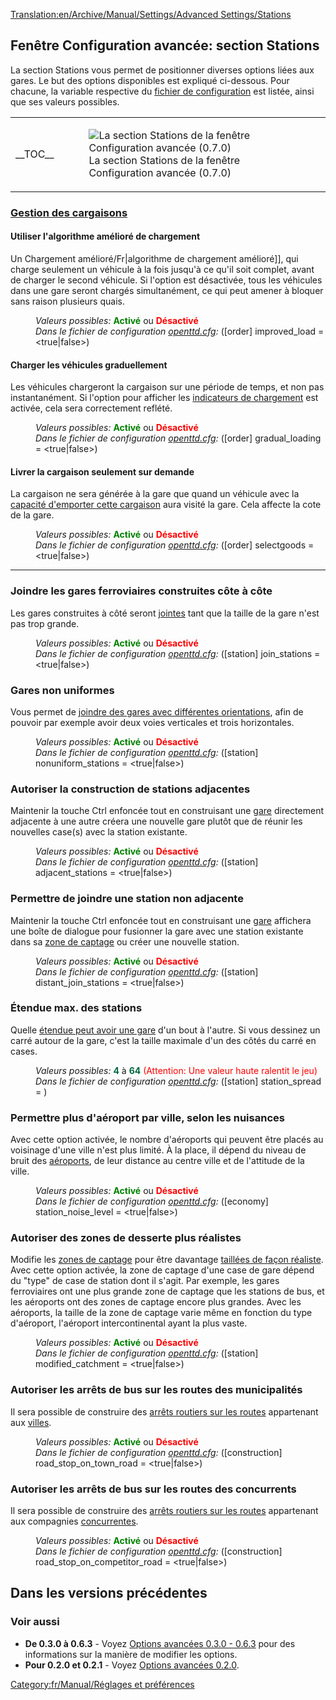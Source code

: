 [[Translation:en/Archive/Manual/Settings/Advanced Settings/Stations]]
{{fr/Archive/Manual/Settings/Options Avancées}}

==Fenêtre Configuration avancée: section Stations==
La section Stations vous permet de positionner diverses options liées aux gares. Le but des options disponibles est expliqué ci-dessous. Pour chacune, la variable respective du [[fr/Archive/Manual/Settings/Openttd.cfg|fichier de configuration]] est listée, ainsi que ses valeurs possibles.
{{en/-}}
{| align="center"
|- valign="top"
|__TOC__
|[[File:fr/Archive/Manual/Settings/Advset stations.png|frame|left|La section Stations de la fenêtre Configuration avancée (0.7.0)]]
|}

===<u>Gestion des cargaisons</u>===
====Utiliser l'algorithme amélioré de chargement====
{{fr/Disponibilité|Old|align="right"|texte=(depuis 0.3.5)}}
Un Chargement amélioré/Fr|algorithme de chargement amélioré]], qui charge seulement un véhicule à la fois jusqu'à ce qu'il soit complet, avant de charger le second véhicule. Si l'option est désactivée, tous les véhicules dans une gare seront chargés simultanément, ce qui peut amener à bloquer sans raison plusieurs quais.
:''Valeurs possibles:'' <span style="color:green">'''Activé'''</span> ou <span style="color:red">'''Désactivé'''</span>
:''Dans le fichier de configuration [[fr/Archive/Manual/Settings/Openttd.cfg|openttd.cfg]]:'' ([order] improved_load = <true|false>) 
{{en/-}}
====Charger les véhicules graduellement====
{{fr/Disponibilité|0.5|align="right"|texte=(depuis 0.5.0)}}
Les véhicules chargeront la cargaison sur une période de temps, et non pas instantanément. Si l'option pour afficher les [[fr/Archive/Manual/Indicateur de chargement|indicateurs de chargement]] est activée, cela sera correctement reflété.
:''Valeurs possibles:'' <span style="color:green">'''Activé'''</span> ou <span style="color:red">'''Désactivé'''</span>
:''Dans le fichier de configuration [[fr/Archive/Manual/Settings/Openttd.cfg|openttd.cfg]]:'' ([order] gradual_loading = <true|false>) 
{{en/-}}
====Livrer la cargaison seulement sur demande====
{{fr/Disponibilité|Old|align="right"|texte=(depuis 0.2.0)}}
La cargaison ne sera générée à la gare que quand un véhicule avec la [[fr/Archive/Manual/Settings/Choisir les marchandises|capacité d'emporter cette cargaison]] aura visité la gare. Cela affecte la cote de la gare.
:''Valeurs possibles:'' <span style="color:green">'''Activé'''</span> ou <span style="color:red">'''Désactivé'''</span>
:''Dans le fichier de configuration [[fr/Archive/Manual/Settings/Openttd.cfg|openttd.cfg]]:'' ([order] selectgoods = <true|false>)
{{en/-}}
----
===Joindre les gares ferroviaires construites côte à côte===
{{fr/Disponibilité|Old|align="right"|texte=(depuis 0.2.0)}}
Les gares construites à côté seront [[fr/Joindre les gares ferroviaires|jointes]] tant que la taille de la gare n'est pas trop grande.
:''Valeurs possibles:'' <span style="color:green">'''Activé'''</span> ou <span style="color:red">'''Désactivé'''</span>
:''Dans le fichier de configuration [[fr/Archive/Manual/Settings/Openttd.cfg|openttd.cfg]]:'' ([station] join_stations = <true|false>)
{{en/-}}
===Gares non uniformes===
{{fr/Disponibilité|Old|align="right"|texte=(depuis 0.3.0)}}
Vous permet de [[fr/Archive/Manual/Settings/Gares non uniformes|joindre des gares avec différentes orientations]], afin de pouvoir par exemple avoir deux voies verticales et trois horizontales.
:''Valeurs possibles:'' <span style="color:green">'''Activé'''</span> ou <span style="color:red">'''Désactivé'''</span>
:''Dans le fichier de configuration [[fr/Archive/Manual/Settings/Openttd.cfg|openttd.cfg]]:'' ([station] nonuniform_stations = <true|false>) 
{{en/-}}
===Autoriser la construction de stations adjacentes===
{{fr/Disponibilité|0.6|align="right"|texte=(depuis 0.6.0)}}
Maintenir la touche Ctrl enfoncée tout en construisant une [[fr/Manual/Gares|gare]] directement adjacente à une autre créera une nouvelle gare plutôt que de réunir les nouvelles case(s) avec la station existante.
:''Valeurs possibles:'' <span style="color:green">'''Activé'''</span> ou <span style="color:red">'''Désactivé'''</span>
:''Dans le fichier de configuration [[fr/Archive/Manual/Settings/Openttd.cfg|openttd.cfg]]:'' ([station] adjacent_stations = <true|false>)
{{en/-}}
===Permettre de joindre une station non adjacente===
{{fr/Disponibilité|0.7|align="right"|texte=(depuis 0.7.0)}}
Maintenir la touche Ctrl enfoncée tout en construisant une [[fr/Manual/Gares|gare]] affichera une boîte de dialogue pour fusionner la gare avec une station existante dans sa [[fr/Manual/Zone de captage|zone de captage]] ou créer une nouvelle station.
:''Valeurs possibles:'' <span style="color:green">'''Activé'''</span> ou <span style="color:red">'''Désactivé'''</span>
:''Dans le fichier de configuration [[fr/Archive/Manual/Settings/Openttd.cfg|openttd.cfg]]:'' ([station] distant_join_stations = <true|false>)
{{en/-}}
===Étendue max. des stations===
{{fr/Disponibilité|Old|align="right"|texte=(depuis 0.3.2)}}
Quelle [[fr/Archive/Manual/Settings/Changer l'étendue d'une gare|étendue peut avoir une gare]] d'un bout à l'autre. Si vous dessinez un carré autour de la gare, c'est la taille maximale d'un des côtés du carré en cases.
:''Valeurs possibles:'' <span style="color:#00693E">'''4'''</span> à <span style="color:#00693E">'''64'''</span> <span style="color:red">(Attention: Une valeur haute ralentit le jeu)</span>
:''Dans le fichier de configuration [[fr/Archive/Manual/Settings/Openttd.cfg|openttd.cfg]]:'' ([station] station_spread = <num_val>)
{{en/-}}
===Permettre plus d'aéroport par ville, selon les nuisances===
{{fr/Disponibilité|0.7|align="right"|texte=(depuis 0.7.0)}}
Avec cette option activée, le nombre d'aéroports qui peuvent être placés au voisinage d'une ville n'est plus limité. À la place, il dépend du niveau de bruit des [[fr/Manual/Aéroports|aéroports]], de leur distance au centre ville et de l'attitude de la ville.
:''Valeurs possibles:'' <span style="color:green">'''Activé'''</span> ou <span style="color:red">'''Désactivé'''</span>
:''Dans le fichier de configuration [[fr/Archive/Manual/Settings/Openttd.cfg|openttd.cfg]]:'' ([economy] station_noise_level = <true|false>)
{{en/-}}
===Autoriser des zones de desserte plus réalistes===
{{fr/Disponibilité|Old|align="right"|texte=(depuis 0.3.5)}}
Modifie les [[fr/Manual/Zone de captage|zones de captage]] pour être davantage [[fr/Archive/Manual/Settings/Desserte modifiée|taillées de façon réaliste]]. Avec cette option activée, la zone de captage d'une case de gare dépend du "type" de case de station dont il s'agit. Par exemple, les gares ferroviaires ont une plus grande zone de captage que les stations de bus, et les aéroports ont des zones de captage encore plus grandes. Avec les aéroports, la taille de la zone de captage varie même en fonction du type d'aéroport, l'aéroport intercontinental ayant la plus vaste.
:''Valeurs possibles:'' <span style="color:green">'''Activé'''</span> ou <span style="color:red">'''Désactivé'''</span>
:''Dans le fichier de configuration [[fr/Archive/Manual/Settings/Openttd.cfg|openttd.cfg]]:'' ([station] modified_catchment = <true|false>)
{{en/-}}
===Autoriser les arrêts de bus sur les routes des municipalités===
{{fr/Disponibilité|0.6|align="right"|texte=(depuis 0.6.0)}}
Il sera possible de construire des [[fr/Manual/Arrêt routier sur la route|arrêts routiers sur les routes]] appartenant aux [[fr/Manual/Ville|villes]].
:''Valeurs possibles:'' <span style="color:green">'''Activé'''</span> ou <span style="color:red">'''Désactivé'''</span>
:''Dans le fichier de configuration [[fr/Archive/Manual/Settings/Openttd.cfg|openttd.cfg]]:'' ([construction] road_stop_on_town_road = <true|false>) 
{{en/-}}
===Autoriser les arrêts de bus sur les routes des concurrents===
{{fr/Disponibilité|0.7|align="right"|texte=(depuis 0.7.0)}}
Il sera possible de construire des [[fr/Manual/Arrêt routier sur la route|arrêts routiers sur les routes]] appartenant aux compagnies [[fr/Concurrent|concurrentes]].
:''Valeurs possibles:'' <span style="color:green">'''Activé'''</span> ou <span style="color:red">'''Désactivé'''</span>
:''Dans le fichier de configuration [[fr/Archive/Manual/Settings/Openttd.cfg|openttd.cfg]]:'' ([construction] road_stop_on_competitor_road = <true|false>)
{{en/-}}

==Dans les versions précédentes==
===Voir aussi===
*'''De 0.3.0 à 0.6.3''' - Voyez [[fr/Archive/Manual/Settings/Options avancées 0.3.0 - 0.6.3|Options avancées 0.3.0 - 0.6.3]] pour des informations sur la manière de modifier les options.
*'''Pour 0.2.0 et 0.2.1''' - Voyez [[fr/Options avancées 0.2.0|Options avancées 0.2.0]].

[[Category:fr/Manual/Réglages et préférences]]